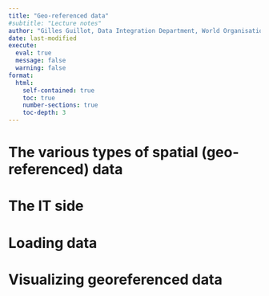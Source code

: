 ```yaml
---
title: "Geo-referenced data" 
#subtitle: "Lecture notes"
author: "Gilles Guillot, Data Integration Department, World Organisation for Animal Health"
date: last-modified
execute: 
  eval: true
  message: false
  warning: false
format:
  html:
    self-contained: true
    toc: true
    number-sections: true 
    toc-depth: 3
---
```



# The various types of spatial (geo-referenced) data

# The IT side

# Loading data

# Visualizing georeferenced data 